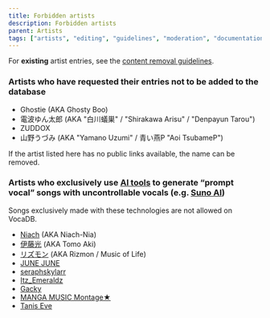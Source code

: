 ---
title: Forbidden artists
description: Forbidden artists
parent: Artists
tags: ["artists", "editing", "guidelines", "moderation", "documentation", "vocadb"]
---

For **existing** artist entries, see the [content removal guidelines](/docs/other-guidelines/content-removal-guidelines).

### Artists who have requested their entries not to be added to the database
* Ghostie (AKA Ghosty Boo)
* 電波ゆん太郎 (AKA "白川蟻巣" / "Shirakawa Arisu" / "Denpayun Tarou")
* ZUDDOX
* 山野うづみ (AKA "Yamano Uzumi" / 青い燕P "Aoi TsubameP")

If the artist listed here has no public links available, the name can be removed.

### Artists who exclusively use [AI tools](https://vocadb.net/T/10766/ai-generated-music) to generate “prompt vocal” songs with uncontrollable vocals (e.g. [Suno AI](https://vocadb.net/T/10648/suno))
Songs exclusively made with these technologies are not allowed on VocaDB.
* [Niach](https://www.youtube.com/@Niach-music-) (AKA Niach-Nia)
* [伊藤光](https://vocadb.net/Ar/147506) (AKA Tomo Aki)
* [リズモン](https://www.youtube.com/@Rizmon888) (AKA Rizmon / Music of Life)
* [JUNE JUNE](https://www.youtube.com/@JJJUNEJUNE)
* [seraphskylarr](https://www.youtube.com/@SeraphSkylarr)
* [Itz_Emeraldz](https://www.youtube.com/channel/UC9zHHY0qpUL4bTrhzOV5W4w)
* [Gacky](https://www.youtube.com/channel/UC28M5s4KsL9KIsrQPmZaSXw)
* [MANGA MUSIC Montage★](https://www.youtube.com/@MMM_9482)
* [Tanis Eve](https://www.youtube.com/@tanis-eve)
